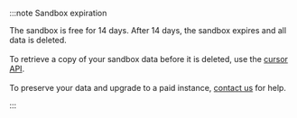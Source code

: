 :::note Sandbox expiration

The sandbox is free for 14 days. After 14 days, the sandbox expires and all data is deleted. <br /><br />To retrieve a copy of your sandbox data before it is deleted, use the [cursor API](/developers/weaviate/manage-data/read-all-objects).<br /><br />To preserve your data and upgrade to a paid instance, [contact us](mailto:support@weaviate.io) for help.

:::
